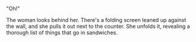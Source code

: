 "Oh!"

The woman looks behind her. There's a folding screen leaned up against the wall, and she pulls it out next to the counter. She unfolds it, revealing a thorough list of things that go in sandwiches.